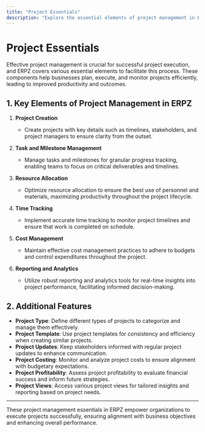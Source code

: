 ```yaml
---
title: "Project Essentials"
description: "Explore the essential elements of project management in ERPZ for successful execution."
---
```


# Project Essentials

Effective project management is crucial for successful project execution, and ERPZ covers various essential elements to facilitate this process. These components help businesses plan, execute, and monitor projects efficiently, leading to improved productivity and outcomes.

## 1. Key Elements of Project Management in ERPZ

1. **Project Creation**
   - Create projects with key details such as timelines, stakeholders, and project managers to ensure clarity from the outset.

2. **Task and Milestone Management**
   - Manage tasks and milestones for granular progress tracking, enabling teams to focus on critical deliverables and timelines.

3. **Resource Allocation**
   - Optimize resource allocation to ensure the best use of personnel and materials, maximizing productivity throughout the project lifecycle.

4. **Time Tracking**
   - Implement accurate time tracking to monitor project timelines and ensure that work is completed on schedule.

5. **Cost Management**
   - Maintain effective cost management practices to adhere to budgets and control expenditures throughout the project.

6. **Reporting and Analytics**
   - Utilize robust reporting and analytics tools for real-time insights into project performance, facilitating informed decision-making.

## 2. Additional Features

- **Project Type**: Define different types of projects to categorize and manage them effectively.
- **Project Template**: Use project templates for consistency and efficiency when creating similar projects.
- **Project Updates**: Keep stakeholders informed with regular project updates to enhance communication.
- **Project Costing**: Monitor and analyze project costs to ensure alignment with budgetary expectations.
- **Project Profitability**: Assess project profitability to evaluate financial success and inform future strategies.
- **Project Views**: Access various project views for tailored insights and reporting based on project needs.

---

These project management essentials in ERPZ empower organizations to execute projects successfully, ensuring alignment with business objectives and enhancing overall performance.
